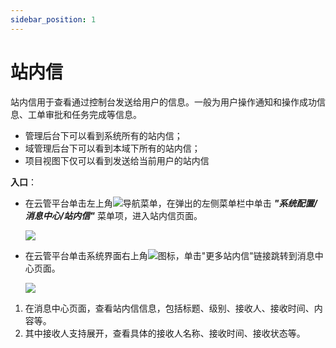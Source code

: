 ```yaml
---
sidebar_position: 1
---
```


# 站内信

站内信用于查看通过控制台发送给用户的信息。一般为用户操作通知和操作成功信息、工单审批和任务完成等信息。

- 管理后台下可以看到系统所有的站内信；
- 域管理后台下可以看到本域下所有的站内信；
- 项目视图下仅可以看到发送给当前用户的站内信

**入口**：

- 在云管平台单击左上角![](./images/nav.png)导航菜单，在弹出的左侧菜单栏中单击 **_"系统配置/消息中心/站内信"_** 菜单项，进入站内信页面。
  
    ![](./images/notify.png)
    
- 在云管平台单击系统界面右上角![](./images/messageicon1.png)图标，单击"更多站内信"链接跳转到消息中心页面。

    ![](./images/notifycenter.png)


1. 在消息中心页面，查看站内信信息，包括标题、级别、接收人、接收时间、内容等。
2. 其中接收人支持展开，查看具体的接收人名称、接收时间、接收状态等。
